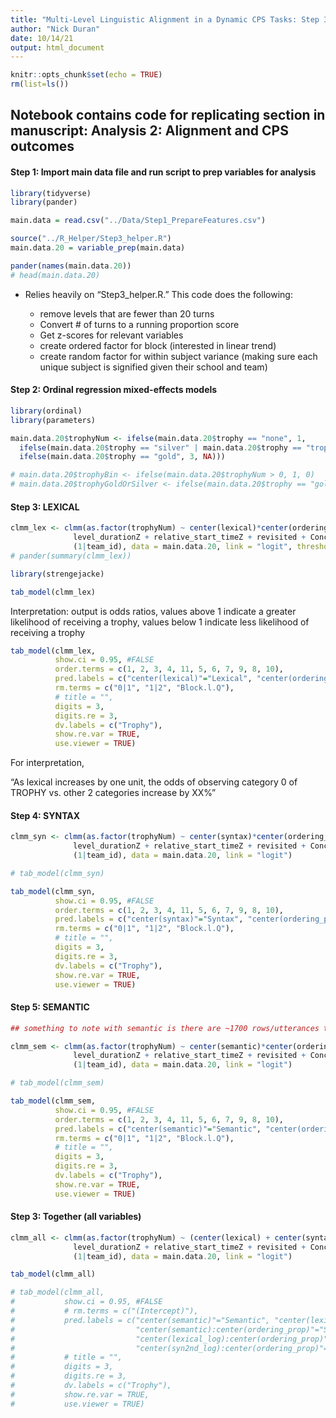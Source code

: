 ```yaml
---
title: "Multi-Level Linguistic Alignment in a Dynamic CPS Tasks: Step 3 Model 2"
author: "Nick Duran"
date: 10/14/21
output: html_document
---
```


```r
knitr::opts_chunk$set(echo = TRUE)
rm(list=ls())
```

## Notebook contains code for replicating section in manuscript: Analysis 2: Alignment and CPS outcomes

#### Step 1: Import main data file and run script to prep variables for analysis

```r
library(tidyverse)
library(pander)
```

```r
main.data = read.csv("../Data/Step1_PrepareFeatures.csv")

source("../R_Helper/Step3_helper.R")
main.data.20 = variable_prep(main.data)

pander(names(main.data.20))
# head(main.data.20)
```

* Relies heavily on "Step3_helper.R." This code does the following:

  * remove levels that are fewer than 20 turns
  * Convert # of turns to a running proportion score 
  * Get z-scores for relevant variables
  * create ordered factor for block (interested in linear trend)
  * create random factor for within subject variance (making sure each unique subject is signified given their school and team)

#### Step 2: Ordinal regression mixed-effects models

<!-- ## FINAL MODEL (single predictors) (for paper, just report these, but if asked, can report with all included) -->
<!-- ## I think all these predictors are allowable and justifiable... might want to see https://www.ncbi.nlm.nih.gov/pmc/articles/PMC5543767/ for further justification -->
<!-- ## also, for adding ordering_prop (that justifies repeated observations, but even without it, still shouldn't be a problem with it given a repeated measure for team) -->

```r
library(ordinal)
library(parameters) 
```

```r
main.data.20$trophyNum <- ifelse(main.data.20$trophy == "none", 1, 
  ifelse(main.data.20$trophy == "silver" | main.data.20$trophy == "trophy", 2, 
  ifelse(main.data.20$trophy == "gold", 3, NA)))

# main.data.20$trophyBin <- ifelse(main.data.20$trophyNum > 0, 1, 0)
# main.data.20$trophyGoldOrSilver <- ifelse(main.data.20$trophy == "gold", 1, ifelse(main.data.20$trophy == "silver", 0, NA))

```

#### Step 3: LEXICAL

```r
clmm_lex <- clmm(as.factor(trophyNum) ~ center(lexical)*center(ordering_prop) + 
              level_durationZ + relative_start_timeZ + revisited + Concept + Block.l + 
              (1|team_id), data = main.data.20, link = "logit", threshold="flexible")
# pander(summary(clmm_lex))
```

```r
library(strengejacke)
```

```r
tab_model(clmm_lex) 
```

Interpretation: output is odds ratios, values above 1 indicate a greater likelihood of receiving a trophy, values below 1 indicate less likelihood of receiving a trophy 

```r
tab_model(clmm_lex,
          show.ci = 0.95, #FALSE
          order.terms = c(1, 2, 3, 4, 11, 5, 6, 7, 9, 8, 10),
          pred.labels = c("center(lexical)"="Lexical", "center(ordering_prop)"="Utterance Order", "Block.l.L"="Block (linear trend)", "relative_start_timeZ"="Level start time", "level_durationZ"="Level duration", "ConceptPoT" = "Concept [PoT]", "revisitedreattempt" = "Revisit [yes]", "center(lexical):center(ordering_prop)"="Lexical * Order"),
          rm.terms = c("0|1", "1|2", "Block.l.Q"),
          # title = "",
          digits = 3,
          digits.re = 3,
          dv.labels = c("Trophy"),
          show.re.var = TRUE,
          use.viewer = TRUE)
```

For interpretation, 

"As lexical increases by one unit, the odds of observing category 0 of TROPHY vs. other 2 categories increase by XX%"








#### Step 4: SYNTAX

```r
clmm_syn <- clmm(as.factor(trophyNum) ~ center(syntax)*center(ordering_prop) + 
              level_durationZ + relative_start_timeZ + revisited + Concept + Block.l + 
              (1|team_id), data = main.data.20, link = "logit")
```

```r
# tab_model(clmm_syn) 
```

```r
tab_model(clmm_syn,
          show.ci = 0.95, #FALSE
          order.terms = c(1, 2, 3, 4, 11, 5, 6, 7, 9, 8, 10),
          pred.labels = c("center(syntax)"="Syntax", "center(ordering_prop)"="Utterance Order", "Block.l.L"="Block (linear trend)", "relative_start_timeZ"="Level start time", "level_durationZ"="Level duration", "ConceptPoT" = "Concept [PoT]", "revisitedreattempt" = "Revisit [yes]", "center(syntax):center(ordering_prop)"="Syntax * Order"),
          rm.terms = c("0|1", "1|2", "Block.l.Q"),
          # title = "",
          digits = 3,
          digits.re = 3,
          dv.labels = c("Trophy"),
          show.re.var = TRUE,
          use.viewer = TRUE)
```

#### Step 5: SEMANTIC

```r
## something to note with semantic is there are ~1700 rows/utterances that have NA values because one of the utterances must contain words not in the semantic space

clmm_sem <- clmm(as.factor(trophyNum) ~ center(semantic)*center(ordering_prop) + 
              level_durationZ + relative_start_timeZ + revisited + Concept + Block.l + 
              (1|team_id), data = main.data.20, link = "logit")
```

```r
# tab_model(clmm_sem) 
```

```r
tab_model(clmm_sem,
          show.ci = 0.95, #FALSE
          order.terms = c(1, 2, 3, 4, 11, 5, 6, 7, 9, 8, 10),
          pred.labels = c("center(semantic)"="Semantic", "center(ordering_prop)"="Utterance Order", "Block.l.L"="Block (linear trend)", "relative_start_timeZ"="Level start time", "level_durationZ"="Level duration", "ConceptPoT" = "Concept [PoT]", "revisitedreattempt" = "Revisit [yes]", "center(semantic):center(ordering_prop)"="Semantic * Order"),
          rm.terms = c("0|1", "1|2", "Block.l.Q"),
          # title = "",
          digits = 3,
          digits.re = 3,
          dv.labels = c("Trophy"),
          show.re.var = TRUE,
          use.viewer = TRUE)
```

#### Step 3: Together (all variables)

<!-- What is the rationale of running all three together? Doing them separately?  -->

<!-- From Dideriksen: "to assess whether the frequency of given grounding mechanisms was uniquely informative as to performance, we also built models including all grounding mechanisms as predictors. This corresponds to asking whether each predictor was still related to performance even when we already know the frequency of the other grounding mechanisms." -->

<!-- A model including all predictors showed that not all predictors maintained evidence of relation to performance. This indicates that not all grounding mechanisms contribute unique information to our understanding of effective conversational coordination. -->


```r
clmm_all <- clmm(as.factor(trophyNum) ~ (center(lexical) + center(syntax) + center(semantic))*center(ordering_prop) + 
              level_durationZ + relative_start_timeZ + revisited + Concept + Block.l + 
              (1|team_id), data = main.data.20, link = "logit")

```

```r
tab_model(clmm_all)
```


```r
# tab_model(clmm_all,
#           show.ci = 0.95, #FALSE
#           # rm.terms = c("(Intercept)"),
#           pred.labels = c("center(semantic)"="Semantic", "center(lexical_log)"="Lexical",  "center(syn2nd_log)"="Syntactic", "center(ordering_prop)"="Discourse Time", "relative_start_timeZ"="Relative Start Time", "level_durationZ"="Level Duration", "utterlen_alignerZ"="Utterance Length Aligner", "ConceptPoT" = "Concept [PoT]", "XQ_know"="Familiarity [yes]", "femdomin"="Majority Female [yes]",
#                           "center(semantic):center(ordering_prop)"="Semantic * Time",
#                           "center(lexical_log):center(ordering_prop)"="Lexical * Time",
#                           "center(syn2nd_log):center(ordering_prop)"="Syntactic * Time"),
#           # title = "",
#           digits = 3,
#           digits.re = 3,
#           dv.labels = c("Trophy"),
#           show.re.var = TRUE,
#           use.viewer = TRUE)
```


<!-- For ordinal, can talk about the odds-ratio for some predictor as being X, and this can be interpreted, in terms of the outcome with multiple levels, as a cumulative odds of some percentage of something happening. See: -->
<!-- https://www.sciencedirect.com/science/article/pii/S0165032719303969 -->
<!-- https://cran.r-project.org/web/packages/ordinal/vignettes/clmm2_tutorial.pdf -->

<!-- For a good discussion of thresholds/cutoffs and what they mean. See:  -->
<!-- https://www.statisticssolutions.com/how-to-interpret-an-ordinal-logistic-regression/ -->
<!-- https://stats.idre.ucla.edu/r/faq/ologit-coefficients/ -->
<!-- https://www.sciencedirect.com/science/article/pii/S0165032719303969 -->

<!-- Also, a handy reference to the ordinal package in R: https://cran.r-project.org/web/packages/ordinal/ordinal.pdf -->

<!-- Lastly, for thresholds, these don't necessarily need to be reported. I believe they confirm the assumption of these sorts of models (ordinal) of what is called a "proportional odds assumption" or "parallel lines test." This is assuming that the odds are equal across the levels of the outcome. In our example, the proportional odds assumption means that the odds of being no-coin versus silver or gold (j=1) is the same as the odds of being no-coin and silver versus gold (j=2). But not 100% as to whether having a significant p-value here is what this is indicating. But what is for sure is that the thresholds (coefficients) reported are necessary for computing the predictor coefficients (this is what the two linked papers discuss). -->











